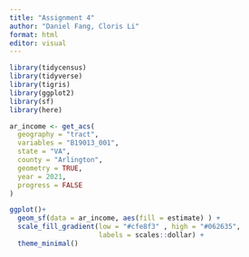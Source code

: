 ```yaml
---
title: "Assignment 4"
author: "Daniel Fang, Cloris Li"
format: html
editor: visual
---
```

```r
library(tidycensus)
library(tidyverse)
library(tigris)
library(ggplot2)
library(sf)
library(here)
```



```r
ar_income <- get_acs(
  geography = "tract", 
  variables = "B19013_001", 
  state = "VA", 
  county = "Arlington", 
  geometry = TRUE,
  year = 2021,
  progress = FALSE
)

ggplot()+
  geom_sf(data = ar_income, aes(fill = estimate) ) +
  scale_fill_gradient(low = "#cfe8f3" , high = "#062635",
                      labels = scales::dollar) +
  theme_minimal()
```
